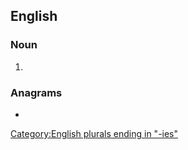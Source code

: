 ==English==

===Noun===
{{head|en|noun plural form}}

# {{plural of|lottery|lang=en}}

===Anagrams===
* {{anagrams|en|a=eeilorstt|roitelets}}

[[Category:English plurals ending in "-ies"]]